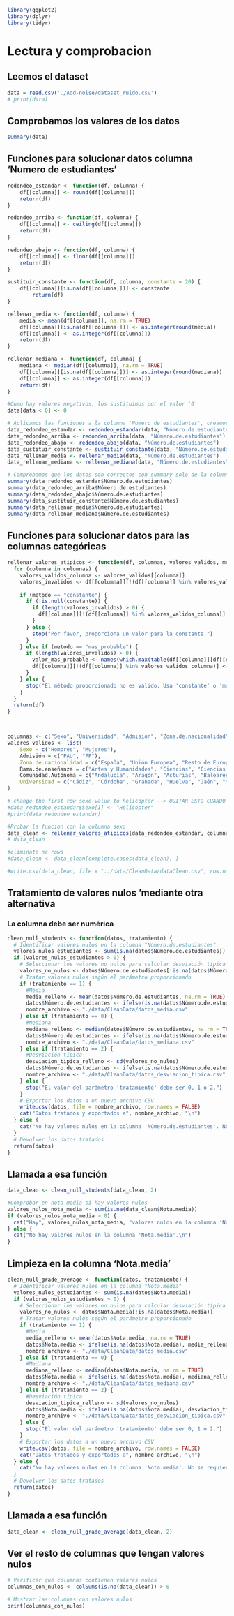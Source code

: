 ```r
library(ggplot2)
library(dplyr)
library(tidyr)
```

# Lectura y comprobacion

## Leemos el dataset

```r
data = read.csv('./Add-noise/dataset_ruido.csv')
# print(data)
```

## Comprobamos los valores de los datos

```r
summary(data)
```

## Funciones para solucionar datos columna 'Numero de estudiantes'
```r
redondeo_estandar <- function(df, columna) {
    df[[columna]] <- round(df[[columna]])
    return(df)
}

redondeo_arriba <- function(df, columna) {
    df[[columna]] <- ceiling(df[[columna]])
    return(df)
}

redondeo_abajo <- function(df, columna) {
    df[[columna]] <- floor(df[[columna]])
    return(df)
}

sustituir_constante <- function(df, columna, constante = 20) {
    df[[columna]][is.na(df[[columna]])] <- constante
        return(df)
}

rellenar_media <- function(df, columna) {
    media <- mean(df[[columna]], na.rm = TRUE)
    df[[columna]][is.na(df[[columna]])] <- as.integer(round(media))
    df[[columna]] <- as.integer(df[[columna]])
    return(df)
}

rellenar_mediana <- function(df, columna) {
    mediana <- median(df[[columna]], na.rm = TRUE)
    df[[columna]][is.na(df[[columna]])] <- as.integer(round(mediana))
    df[[columna]] <- as.integer(df[[columna]])
    return(df)
}

```

```r
#Como hay valores negativos, los sustituimos por el valor '0'
data[data < 0] <- 0

# Aplicamos las funciones a la columna 'Numero de estudiantes', creamos un nuevo dataset con cada funcion
data_redondeo_estandar <- redondeo_estandar(data, "Número.de.estudiantes")
data_redondeo_arriba <- redondeo_arriba(data, "Número.de.estudiantes")
data_redondeo_abajo <- redondeo_abajo(data, "Número.de.estudiantes")
data_sustituir_constante <- sustituir_constante(data, "Número.de.estudiantes")
data_rellenar_media <- rellenar_media(data, "Número.de.estudiantes")
data_rellenar_mediana <- rellenar_mediana(data, "Número.de.estudiantes")
```

```r
# Comprobamos que los datos son correctos con summary solo de la columna 'Numero de estudiantes'
summary(data_redondeo_estandar$Número.de.estudiantes)
summary(data_redondeo_arriba$Número.de.estudiantes)
summary(data_redondeo_abajo$Número.de.estudiantes)
summary(data_sustituir_constante$Número.de.estudiantes)
summary(data_rellenar_media$Número.de.estudiantes)
summary(data_rellenar_mediana$Número.de.estudiantes)
```
## Funciones para solucionar datos para las columnas categóricas
```r
rellenar_valores_atipicos <- function(df, columnas, valores_validos, metodo, constante = NULL) {
  for (columna in columnas) {
    valores_validos_columna <- valores_validos[[columna]]
    valores_invalidos <- df[[columna]][!(df[[columna]] %in% valores_validos_columna)]
    
    if (metodo == "constante") {
      if (!is.null(constante)) {
        if (length(valores_invalidos) > 0) {
          df[[columna]][!(df[[columna]] %in% valores_validos_columna)] <- constante
        }
      } else {
        stop("Por favor, proporciona un valor para la constante.")
      }
    } else if (metodo == "mas_probable") {
      if (length(valores_invalidos) > 0) {
        valor_mas_probable <- names(which.max(table(df[[columna]][df[[columna]] %in% valores_validos_columna])))
        df[[columna]][!(df[[columna]] %in% valores_validos_columna)] <- valor_mas_probable
      }
    } else {
      stop("El método proporcionado no es válido. Usa 'constante' o 'mas_probable'.")
    }
  }
  return(df)
}



columnas <- c("Sexo", "Universidad", "Admisión", "Zona.de.nacionalidad", "Rama.de.enseñanza", "Comunidad.Autónoma")
valores_validos <- list(
    Sexo = c("Hombres", "Mujeres"),
    Admisión = c("PAU", "FP"),
    Zona.de.nacionalidad = c("España", "Unión Europea", "Resto de Europa", "EEUU y Canadá", "América Latina y Caribe", "Norte de África", "Resto de África", "Asia y Oceanía"),
    Rama.de.enseñanza = c("Artes y Humanidades", "Ciencias", "Ciencias de la Salud", "Ciencias Sociales y Jurídicas", "Ingeniería y Arquitectura"),
    Comunidad.Autónoma = c("Andalucía", "Aragón", "Asturias", "Baleares", "Canarias", "Cantabria", "Castilla y León", "Castilla-La Mancha", "Cataluña", "Ceuta y Melilla", "Comunidad Valenciana", "Extremadura", "Galicia", "La Rioja", "Madrid", "Murcia", "Navarra", "País Vasco"),
    Universidad = c("Cádiz", "Córdoba", "Granada", "Huelva", "Jaén", "Málaga", "Pablo de Olavide", "Sevilla", "Zaragoza", "Oviedo", "Cantabria", "Castilla-La Mancha", "Burgos", "León", "Salamanca", "Valladolid", "Autónoma de Barcelona", "Barcelona", "Girona", "Lleida", "Politécnica de Catalunya", "Pompeu Fabra", "Rovira i Virgili", "Extremadura", "A Coruña", "Santiago de Compostela", "Vigo", "Illes Balears (Les)", "La Laguna", "Las Palmas de Gran Canaria", "La Rioja", "Alcalá", "Autónoma de Madrid", "Carlos III de Madrid", "Complutense de Madrid", "Politécnica de Madrid", "Rey Juan Carlos", "Murcia", "Politécnica de Cartagena", "Pública de Navarra", "País Vasco/Euskal Herriko Unibertsitatea", "Alicante", "Jaume I de Castellón", "Miguel Hernández de Elche", "Politècnica de València", "València (Estudi General)")
)

```

```r
# change the first row sexo value to helicopter --> QUITAR ESTO CUANDO TENGA EL DATASET CON RUIDO BUENO
#data_redondeo_estandar$Sexo[1] <- "Helicopter"
#print(data_redondeo_estandar)

#Probar la funcion con la columna sexo
data_clean <- rellenar_valores_atipicos(data_redondeo_estandar, columnas, valores_validos, "mas_probable")
# data_clean
```
```r
#eliminate na rows
#data_clean <- data_clean[complete.cases(data_clean), ]

#write.csv(data_clean, file = "../data/CleanData/dataClean.csv", row.names = FALSE)
```

## Tratamiento de valores nulos 'mediante otra alternativa

### La columna debe ser numérica
```r
clean_null_students <- function(datos, tratamiento) {
  # Identificar valores nulos en la columna "Número.de.estudiantes"
  valores_nulos_estudiantes <- sum(is.na(datos$Número.de.estudiantes))
  if (valores_nulos_estudiantes > 0) {
    # Seleccionar los valores no nulos para calcular desviación típica
    valores_no_nulos <- datos$Número.de.estudiantes[!is.na(datos$Número.de.estudiantes)]
    # Tratar valores nulos según el parámetro proporcionado
    if (tratamiento == 1) {
      #Media
      media_relleno <- mean(datos$Número.de.estudiantes, na.rm = TRUE)
      datos$Número.de.estudiantes <- ifelse(is.na(datos$Número.de.estudiantes), media_relleno, datos$Número.de.estudiantes)
      nombre_archivo <- "./data/CleanData/datos_media.csv"
    } else if (tratamiento == 0) {
      #Mediana
      mediana_relleno <- median(datos$Número.de.estudiantes, na.rm = TRUE)
      datos$Número.de.estudiantes <- ifelse(is.na(datos$Número.de.estudiantes), mediana_relleno, datos$Número.de.estudiantes)
      nombre_archivo <- "./data/CleanData/datos_mediana.csv"
    } else if (tratamiento == 2) {
      #Desviación típica
      desviacion_tipica_relleno <- sd(valores_no_nulos)
      datos$Número.de.estudiantes <- ifelse(is.na(datos$Número.de.estudiantes), desviacion_tipica_relleno, datos$Número.de.estudiantes)
      nombre_archivo <- "./data/CleanData/datos_desviacion_tipica.csv"
    } else {
      stop("El valor del parámetro 'tratamiento' debe ser 0, 1 o 2.")
    }
    # Exportar los datos a un nuevo archivo CSV
    write.csv(datos, file = nombre_archivo, row.names = FALSE)
    cat("Datos tratados y exportados a", nombre_archivo, "\n")
  } else {
    cat("No hay valores nulos en la columna 'Número.de.estudiantes'. No se requiere tratamiento.\n")
  }
  # Devolver los datos tratados
  return(datos)
}
```

## Llamada a esa función
```r
data_clean <- clean_null_students(data_clean, 2)
```

```r
#Comprobar en nota media si hay valores nulos
valores_nulos_nota_media <- sum(is.na(data_clean$Nota.media))
if (valores_nulos_nota_media > 0) {
  cat("Hay", valores_nulos_nota_media, "valores nulos en la columna 'Nota.media'.\n")
} else {
  cat("No hay valores nulos en la columna 'Nota.media'.\n")
}
```

## Limpieza en la columna 'Nota.media'
```r
clean_null_grade_average <- function(datos, tratamiento) {
  # Identificar valores nulos en la columna "Nota.media"
  valores_nulos_estudiantes <- sum(is.na(datos$Nota.media))
  if (valores_nulos_estudiantes > 0) {
    # Seleccionar los valores no nulos para calcular desviación típica
    valores_no_nulos <- datos$Nota.media[!is.na(datos$Nota.media)]
    # Tratar valores nulos según el parámetro proporcionado
    if (tratamiento == 1) {
      #Media
      media_relleno <- mean(datos$Nota.media, na.rm = TRUE)
      datos$Nota.media <- ifelse(is.na(datos$Nota.media), media_relleno, datos$Nota.media)
      nombre_archivo <- "./data/CleanData/datos_media.csv"
    } else if (tratamiento == 0) {
      #Mediana
      mediana_relleno <- median(datos$Nota.media, na.rm = TRUE)
      datos$Nota.media <- ifelse(is.na(datos$Nota.media), mediana_relleno, datos$Nota.media)
      nombre_archivo <- "./data/CleanData/datos_mediana.csv"
    } else if (tratamiento == 2) {
      #Desviación típica
      desviacion_tipica_relleno <- sd(valores_no_nulos)
      datos$Nota.media <- ifelse(is.na(datos$Nota.media), desviacion_tipica_relleno, datos$Nota.media)
      nombre_archivo <- "./data/CleanData/datos_desviacion_tipica.csv"
    } else {
      stop("El valor del parámetro 'tratamiento' debe ser 0, 1 o 2.")
    }
    # Exportar los datos a un nuevo archivo CSV
    write.csv(datos, file = nombre_archivo, row.names = FALSE)
    cat("Datos tratados y exportados a", nombre_archivo, "\n")
  } else {
    cat("No hay valores nulos en la columna 'Nota.media'. No se requiere tratamiento.\n")
  }
  # Devolver los datos tratados
  return(datos)
}
```

## Llamada a esa función
```r
data_clean <- clean_null_grade_average(data_clean, 2)
```

## Ver el resto de columnas que tengan valores nulos
```r
# Verificar qué columnas contienen valores nulos
columnas_con_nulos <- colSums(is.na(data_clean)) > 0

# Mostrar las columnas con valores nulos
print(columnas_con_nulos)
```
